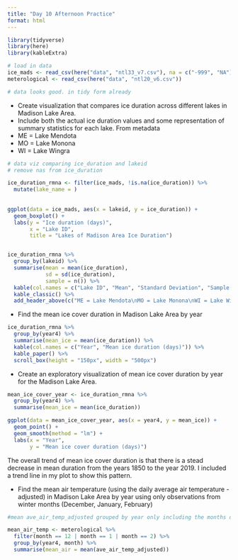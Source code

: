 ```yaml
---
title: "Day 10 Afternoon Practice"
format: html
---
```


```r
library(tidyverse)
library(here)
library(kableExtra)
```


```r
# load in data 
ice_mads <- read_csv(here("data", "ntl33_v7.csv"), na = c("-999", "NA"))
meterological <- read_csv(here("data", "ntl20_v6.csv"))

# data looks good. in tidy form already 
```


- Create visualization that compares ice duration across different lakes in Madison Lake Area. 
- Include both the actual ice duration values and some representation of summary statistics for each lake. 
From metadata 
- ME = Lake Mendota 
- MO = Lake Monona 
- WI = Lake Wingra


```r
# data viz comparing ice_duration and lakeid
# remove nas from ice_duration 

ice_duration_rmna <- filter(ice_mads, !is.na(ice_duration)) %>%
  mutate(lake_name = )
  
  
ggplot(data = ice_mads, aes(x = lakeid, y = ice_duration)) +
  geom_boxplot() +
  labs(y = "Ice duration (days)",
       x = "Lake ID",
       title = "Lakes of Madison Area Ice Duration")


ice_duration_rmna %>% 
  group_by(lakeid) %>% 
  summarise(mean = mean(ice_duration),
            sd = sd(ice_duration),
            sample = n()) %>% 
  kable(col.names = c("Lake ID", "Mean", "Standard Deviation", "Sample Size")) %>% 
  kable_classic() %>% 
  add_header_above(c("ME = Lake Mendota\nMO = Lake Monona\nWI = Lake Wingra\n" = 1, " " = 1, " " = 2)) 
```

- Find the mean ice cover duration in Madison Lake Area by year
```r
ice_duration_rmna %>% 
  group_by(year4) %>%
  summarise(mean_ice = mean(ice_duration)) %>% 
  kable(col.names = c("Year", "Mean ice duration (days)")) %>% 
  kable_paper() %>% 
  scroll_box(height = "150px", width = "500px")
```


- Create an exploratory visualization of mean ice cover duration by year for the Madison Lake Area.
```r
mean_ice_cover_year <- ice_duration_rmna %>% 
  group_by(year4) %>%
  summarise(mean_ice = mean(ice_duration))

ggplot(data = mean_ice_cover_year, aes(x = year4, y = mean_ice)) +
  geom_point() +
  geom_smooth(method = "lm") +
  labs(x = "Year",
       y = "Mean ice cover duration (days)")
```
The overall trend of mean ice cover duration is that there is a stead decrease in mean duration from the years 1850 to the year 2019. I included a trend line in my plot to show this pattern. 



- Find the mean air temperature (using the daily average air temperature - adjusted) in Madison Lake Area by year using only observations from winter months (December, January, February)
```r
#mean ave_air_temp_adjusted grouped by year only including the months dec(12), jan(1), feb(2) 

mean_air_temp <- meterological %>% 
  filter(month == 12 | month == 1 | month == 2) %>% 
  group_by(year4, month) %>% 
  summarise(mean_air = mean(ave_air_temp_adjusted))
```


